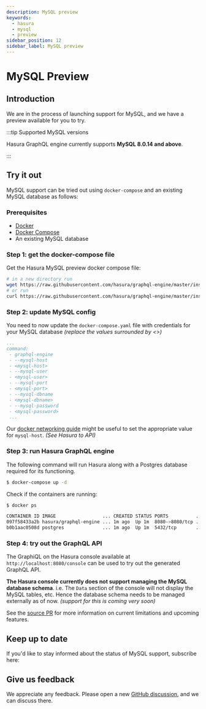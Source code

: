 ```yaml
---
description: MySQL preview
keywords:
  - hasura
  - mysql
  - preview
sidebar_position: 12
sidebar_label: MySQL preview
---
```



# MySQL Preview

## Introduction

We are in the process of launching support for MySQL, and we have a
preview available for you to try.

:::tip Supported MySQL versions

Hasura GraphQL engine currently supports **MySQL 8.0.14 and above**.

:::

## Try it out

MySQL support can be tried out using `docker-compose` and an existing
MySQL database as follows:

### Prerequisites

-   [Docker](https://docs.docker.com/install/)
-   [Docker Compose](https://docs.docker.com/compose/install/)
-   An existing MySQL database

### Step 1: get the docker-compose file

Get the Hasura MySQL preview docker compose file:

```bash
# in a new directory run
wget https://raw.githubusercontent.com/hasura/graphql-engine/master/install-manifests/docker-compose-mysql-preview/docker-compose.yaml
# or run
curl https://raw.githubusercontent.com/hasura/graphql-engine/master/install-manifests/docker-compose-mysql-preview/docker-compose.yaml -o docker-compose.yaml
```

### Step 2: update MySQL config

You need to now update the `docker-compose.yaml` file with credentials
for your MySQL database *(replace the values surrounded by \<\>)*

```yaml
...
command:
 - graphql-engine
 - --mysql-host
 - <mysql-host>
 - --mysql-user
 - <mysql-user>
 - --mysql-port
 - <mysql-port>
 - --mysql-dbname
 - <mysql-dbname>
 - --mysql-password
 - <mysql-password>
 ...
```

Our [docker networking guide](/guides/docker-networking.mdx) might be useful to set
the appropriate value for `mysql-host`. *(See Hasura to API)*

### Step 3: run Hasura GraphQL engine

The following command will run Hasura along with a Postgres database
required for its functioning.

```bash
$ docker-compose up -d
```

Check if the containers are running:

```bash
$ docker ps

CONTAINER ID IMAGE                 ... CREATED STATUS PORTS          ...
097f58433a2b hasura/graphql-engine ... 1m ago  Up 1m  8080->8080/tcp ...
b0b1aac0508d postgres              ... 1m ago  Up 1m  5432/tcp       ...
```

### Step 4: try out the GraphQL API

The GraphiQL on the Hasura console available at
`http://localhost:8080/console` can be used to try out the generated
GraphQL API.

**The Hasura console currently does not support managing the MySQL
database schema**. i.e. The `Data` section of the console will not
display the MySQL tables, etc. Hence the database schema needs to be
managed externally as of now. *(support for this is coming very soon)*

See the [source PR](https://github.com/hasura/graphql-engine/pull/5655)
for more information on current limitations and upcoming features.

## Keep up to date

If you'd like to stay informed about the status of MySQL support,
subscribe here:

<Paperform  formId="hf-my-sql-preview-status" />

## Give us feedback

We appreciate any feedback. Please open a new [GitHub discussion](https://github.com/hasura/graphql-engine/discussions), and
we can discuss there.
